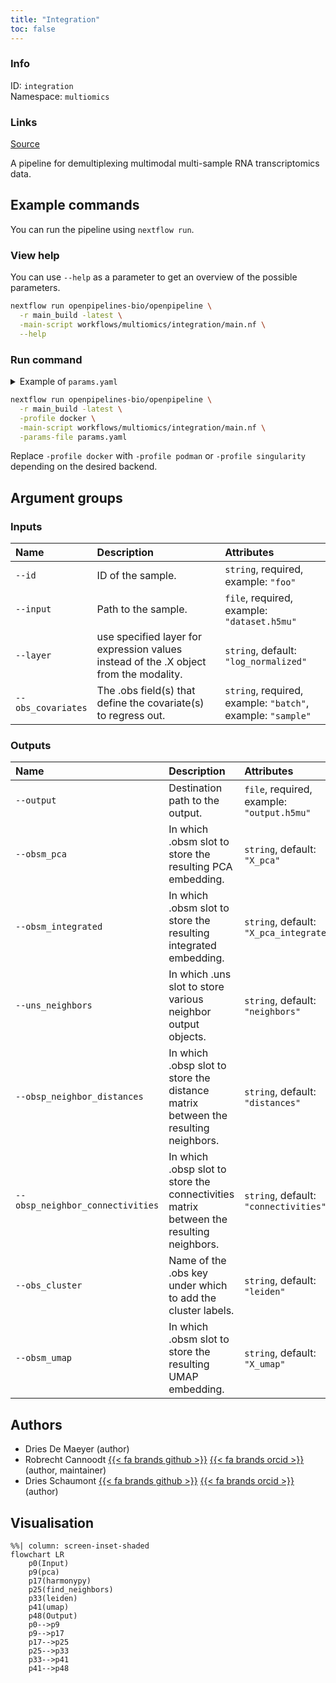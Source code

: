 ```yaml
---
title: "Integration"
toc: false
---
```


::: {.column-margin}

### Info

ID: `integration`  
Namespace: `multiomics`

### Links
[Source](https://github.com/openpipelines-bio/openpipeline/blob/main/workflows/multiomics/integration){.btn-action .btn-sm .btn-info .btn role="button"}

:::

A pipeline for demultiplexing multimodal multi-sample RNA transcriptomics data.

## Example commands

You can run the pipeline using `nextflow run`.

### View help

You can use `--help` as a parameter to get an overview of the possible parameters.

```bash
nextflow run openpipelines-bio/openpipeline \
  -r main_build -latest \
  -main-script workflows/multiomics/integration/main.nf \
  --help
```

### Run command

<details>
<summary>Example of `params.yaml`</summary>
```yaml
# Inputs
id: # please fill in - example: "foo"
input: # please fill in - example: "dataset.h5mu"
layer: "log_normalized"
obs_covariates: # please fill in - example: ["batch", "sample"]

# Outputs
# output: "$id.$key.output.h5mu"
obsm_pca: "X_pca"
obsm_integrated: "X_pca_integrated"
uns_neighbors: "neighbors"
obsp_neighbor_distances: "distances"
obsp_neighbor_connectivities: "connectivities"
obs_cluster: "leiden"
obsm_umap: "X_umap"

# Nextflow input-output arguments
publish_dir: # please fill in - example: "output/"
# param_list: "my_params.yaml"
```
</details>

```bash
nextflow run openpipelines-bio/openpipeline \
  -r main_build -latest \
  -profile docker \
  -main-script workflows/multiomics/integration/main.nf \
  -params-file params.yaml
```

:::{.callout-note}
Replace `-profile docker` with `-profile podman` or `-profile singularity` depending on the desired backend.
:::

## Argument groups

### Inputs

|Name               |Description                                                                           |Attributes                                                  |
|:------------------|:-------------------------------------------------------------------------------------|:-----------------------------------------------------------|
|`--id`             |ID of the sample.                                                                     |`string`, required, example: `"foo"`                        |
|`--input`          |Path to the sample.                                                                   |`file`, required, example: `"dataset.h5mu"`                 |
|`--layer`          |use specified layer for expression values instead of the .X object from the modality. |`string`, default: `"log_normalized"`                       |
|`--obs_covariates` |The .obs field(s) that define the covariate(s) to regress out.                        |`string`, required, example: `"batch"`, example: `"sample"` |


### Outputs

|Name                             |Description                                                                             |Attributes                                 |
|:--------------------------------|:---------------------------------------------------------------------------------------|:------------------------------------------|
|`--output`                       |Destination path to the output.                                                         |`file`, required, example: `"output.h5mu"` |
|`--obsm_pca`                     |In which .obsm slot to store the resulting PCA embedding.                               |`string`, default: `"X_pca"`               |
|`--obsm_integrated`              |In which .obsm slot to store the resulting integrated embedding.                        |`string`, default: `"X_pca_integrated"`    |
|`--uns_neighbors`                |In which .uns slot to store various neighbor output objects.                            |`string`, default: `"neighbors"`           |
|`--obsp_neighbor_distances`      |In which .obsp slot to store the distance matrix between the resulting neighbors.       |`string`, default: `"distances"`           |
|`--obsp_neighbor_connectivities` |In which .obsp slot to store the connectivities matrix between the resulting neighbors. |`string`, default: `"connectivities"`      |
|`--obs_cluster`                  |Name of the .obs key under which to add the cluster labels.                             |`string`, default: `"leiden"`              |
|`--obsm_umap`                    |In which .obsm slot to store the resulting UMAP embedding.                              |`string`, default: `"X_umap"`              |

## Authors

  * Dries De Maeyer (author)
  * Robrecht Cannoodt [{{< fa brands github >}}](https://github.com/rcannood) [{{< fa brands orcid >}}](https://orcid.org/0000-0003-3641-729X) (author, maintainer)
  * Dries Schaumont [{{< fa brands github >}}](https://github.com/DriesSchaumont) [{{< fa brands orcid >}}](https://orcid.org/0000-0002-4389-0440) (author)

## Visualisation

```mermaid
%%| column: screen-inset-shaded
flowchart LR
    p0(Input)
    p9(pca)
    p17(harmonypy)
    p25(find_neighbors)
    p33(leiden)
    p41(umap)
    p48(Output)
    p0-->p9
    p9-->p17
    p17-->p25
    p25-->p33
    p33-->p41
    p41-->p48

```
